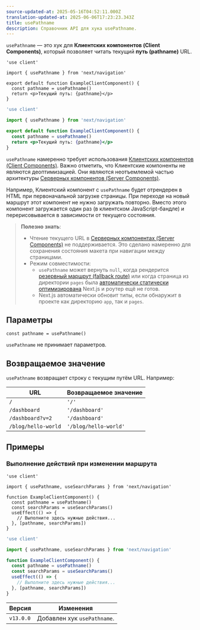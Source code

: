 ```yaml
---
source-updated-at: 2025-05-16T04:52:11.000Z
translation-updated-at: 2025-06-06T17:23:23.343Z
title: usePathname
description: Справочник API для хука usePathname.
---
```


`usePathname` — это хук для **Клиентских компонентов (Client Components)**, который позволяет читать текущий **путь (pathname)** URL.

```tsx filename="app/example-client-component.tsx" switcher
'use client'

import { usePathname } from 'next/navigation'

export default function ExampleClientComponent() {
  const pathname = usePathname()
  return <p>Текущий путь: {pathname}</p>
}
```

```jsx filename="app/example-client-component.js" switcher
'use client'

import { usePathname } from 'next/navigation'

export default function ExampleClientComponent() {
  const pathname = usePathname()
  return <p>Текущий путь: {pathname}</p>
}
```

`usePathname` намеренно требует использования [Клиентских компонентов (Client Components)](/docs/app/building-your-application/rendering/client-components). Важно отметить, что Клиентские компоненты не являются деоптимизацией. Они являются неотъемлемой частью архитектуры [Серверных компонентов (Server Components)](/docs/app/building-your-application/rendering/server-components).

Например, Клиентский компонент с `usePathname` будет отрендерен в HTML при первоначальной загрузке страницы. При переходе на новый маршрут этот компонент не нужно загружать повторно. Вместо этого компонент загружается один раз (в клиентском JavaScript-бандле) и перерисовывается в зависимости от текущего состояния.

> **Полезно знать**:
>
> - Чтение текущего URL в [Серверных компонентах (Server Components)](/docs/app/building-your-application/rendering/server-components) не поддерживается. Это сделано намеренно для сохранения состояния макета при навигации между страницами.
> - Режим совместимости:
>   - `usePathname` может вернуть `null`, когда рендерится [резервный маршрут (fallback route)](/docs/pages/api-reference/functions/get-static-paths#fallback-true) или когда страница из директории `pages` была [автоматически статически оптимизирована](/docs/pages/building-your-application/rendering/automatic-static-optimization) Next.js и роутер ещё не готов.
>   - Next.js автоматически обновит типы, если обнаружит в проекте как директорию `app`, так и `pages`.

## Параметры

```tsx
const pathname = usePathname()
```

`usePathname` не принимает параметров.

## Возвращаемое значение

`usePathname` возвращает строку с текущим путём URL. Например:

| URL                 | Возвращаемое значение   |
| ------------------- | ----------------------- |
| `/`                 | `'/'`                   |
| `/dashboard`        | `'/dashboard'`          |
| `/dashboard?v=2`    | `'/dashboard'`          |
| `/blog/hello-world` | `'/blog/hello-world'`   |

## Примеры

### Выполнение действий при изменении маршрута

```tsx filename="app/example-client-component.tsx" switcher
'use client'

import { usePathname, useSearchParams } from 'next/navigation'

function ExampleClientComponent() {
  const pathname = usePathname()
  const searchParams = useSearchParams()
  useEffect(() => {
    // Выполните здесь нужные действия...
  }, [pathname, searchParams])
}
```

```jsx filename="app/example-client-component.js" switcher
'use client'

import { usePathname, useSearchParams } from 'next/navigation'

function ExampleClientComponent() {
  const pathname = usePathname()
  const searchParams = useSearchParams()
  useEffect(() => {
    // Выполните здесь нужные действия...
  }, [pathname, searchParams])
}
```

| Версия    | Изменения                  |
| --------- | -------------------------- |
| `v13.0.0` | Добавлен хук `usePathname`. |